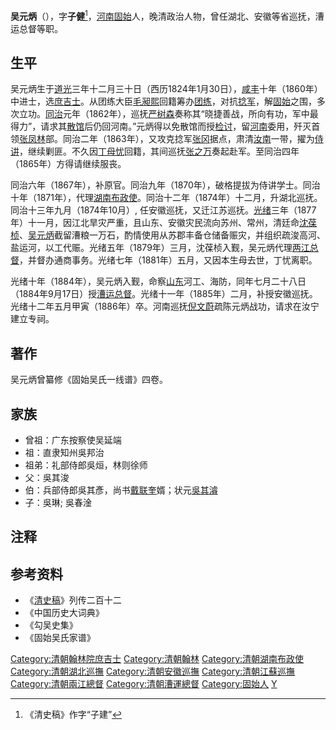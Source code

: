 {{Otheruses|other=名为吴子健的其他人物|吴子健}}

'''吴元炳'''（{{bd|1824年||1886年|catIdx=W}}），字'''子健'''<ref>《清史稿》作字“子建”</ref>，[[河南|河南]][[固始|固始]]人，晚清政治人物，曾任湖北、安徽等省巡抚，漕运总督等职。

==生平==
吴元炳生于[[道光|道光]]三年十二月三十日（西历1824年1月30日），[[咸丰_(年号)|咸丰]]十年（1860年）中进士，选[[庶吉士|庶吉士]]。从团练大臣[[毛昶熙|毛昶熙]]回籍筹办[[团练|团练]]，对抗[[捻军|捻军]]，解[[固始|固始]]之围，多次立功。[[同治|同治]]元年（1862年），巡抚[[严树森|严树森]]奏称其“晓捷善战，所向有功，军中最得力”，请求其[[散馆|散馆]]后仍回河南。”元炳得以免散馆而授[[检讨|检讨]]，留[[河南|河南]]委用，歼灭首领[[张凤林|张凤林]]部。同治二年（1863年），又攻克捻军[[张冈|张冈]]据点，肃清[[汝南|汝南]]一带，擢为[[侍讲|侍讲]]，继续剿匪。不久因[[丁忧|丁母忧]]回籍，其间巡抚[[张之万|张之万]]奏起赴军。至同治四年（1865年）方得请继续服丧。

同治六年（1867年），补原官。同治九年（1870年），破格提拔为侍讲学士。同治十年（1871年），代理[[湖南|湖南]][[布政使|布政使]]。同治十二年（1874年）十二月，升湖北巡抚。同治十三年九月（1874年10月）, 任安徽巡抚，又迁江苏巡抚。[[光绪|光绪]]三年（1877年）十一月，因江北旱灾严重，且山东、安徽灾民流向苏州、常州，清廷命[[沈葆桢|沈葆桢]]、[[吴元炳|吴元炳]]截留漕粮一万石，酌情使用从苏郡丰备仓储备赈灾，并组织疏浚高河、盐运河，以工代赈。光绪五年（1879年）三月，沈葆桢入觐，吴元炳代理[[两江总督|两江总督]]，并督办通商事务。光绪七年（1881年）五月，又因本生母去世，丁忧离职。

光绪十年（1884年），吴元炳入觐，命察[[山东|山东]]河工、海防，同年七月二十八日（1884年9月17日）授[[漕运总督|漕运总督]]。光绪十一年（1885年）二月，补授安徽巡抚。光绪十二年五月甲寅（1886年）卒。河南巡抚[[倪文蔚|倪文蔚]]疏陈元炳战功，请求在汝宁建立专祠。

==著作==
吴元炳曾纂修《固始吴氏一线谱》四卷。

==家族==
*曾祖：广东按察使吴延端
*祖：直隶知州吳邦治
*祖弟：礼部侍郎吳烜，林则徐师
*父：吳其浚 
*伯：兵部侍郎吳其彥，尚书[[戴联奎|戴联奎]]婿；状元[[吳其濬|吳其濬]]
*子：吳琳; 吳春淦

==注释==
{{reflist}}

==参考资料==
*《[[清史稿|清史稿]]》列传二百十二
*《中国历史大词典》
*《勾吴史集》
*《固始吴氏家谱》

{{DEFAULTSORT:Wu吳}}
{{咸豐十年庚申恩科殿試金榜}}
[[Category:清朝翰林院庶吉士|Category:清朝翰林院庶吉士]]
[[Category:清朝翰林|Category:清朝翰林]]
[[Category:清朝湖南布政使|Category:清朝湖南布政使]]
[[Category:清朝湖北巡撫|Category:清朝湖北巡撫]]
[[Category:清朝安徽巡撫|Category:清朝安徽巡撫]]
[[Category:清朝江蘇巡撫|Category:清朝江蘇巡撫]]
[[Category:清朝兩江總督|Category:清朝兩江總督]]
[[Category:清朝漕運總督|Category:清朝漕運總督]]
[[Category:固始人|Category:固始人]]
[[Category:吴姓|Y]]